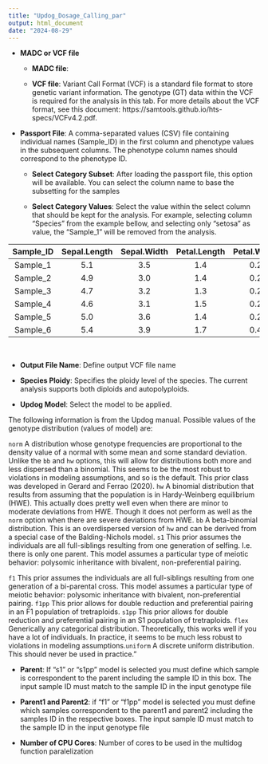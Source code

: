 ```yaml
---
title: "Updog_Dosage_Calling_par"
output: html_document
date: "2024-08-29"
---
```


* **MADC or VCF file** 
 
  * **MADC file**: 
 
  * **VCF file**: 
Variant Call Format (VCF) is a standard file format to store genetic variant information. The genotype (GT) data within the VCF is required for the analysis in this tab. For more details about the VCF format, see this document: https://samtools.github.io/hts-specs/VCFv4.2.pdf. 
 
* **Passport File**: A comma-separated values (CSV) file containing individual names (Sample_ID) in the first column and phenotype values in the subsequent columns. The phenotype column names should correspond to the phenotype ID. 

  * **Select Category Subset**: After loading the passport file, this option will be available. You can select the column name to base the subsetting for the samples 
  
  * **Select Category Values**: Select the value within the select column that should be kept for the analysis. For example, selecting column “Species” from the example bellow, and selecting only “setosa” as value, the “Sample_1” will be removed from the analysis. 

<center>

|Sample_ID | Sepal.Length| Sepal.Width| Petal.Length| Petal.Width|Species |
|:---------:|:------------:|:-----------:|:------------:|:-----------:|:-------:|
|Sample_1  |          5.1|         3.5|          1.4|         0.2|versicolor   |
|Sample_2  |          4.9|         3.0|          1.4|         0.2|setosa  |
|Sample_3  |          4.7|         3.2|          1.3|         0.2|setosa  |
|Sample_4  |          4.6|         3.1|          1.5|         0.2|setosa  |
|Sample_5  |          5.0|         3.6|          1.4|         0.2|setosa  |
|Sample_6  |          5.4|         3.9|          1.7|         0.4|setosa  |

</center>

&nbsp;
 
* **Output File Name**: Define output VCF file name 

* **Species Ploidy**: Specifies the ploidy level of the species. The current analysis supports both diploids and autopolyploids. 
 
* **Updog Model**: Select the model to be applied.

The following information is from the Updog manual. Possible values of the genotype distribution (values of model) are:  
 
`norm` A distribution whose genotype frequencies are proportional to the density value of a normal with some mean and some standard deviation. Unlike the `bb` and `hw` options, this will allow for distributions both more and less dispersed than a binomial. This seems to be the  most robust to violations in modeling assumptions, and so is the default. This prior class was developed in Gerard and Ferrao (2020). `hw` A binomial distribution that results from assuming that the population is in Hardy-Weinberg equilibrium (HWE). This actually does pretty well even when there are minor to moderate deviations from HWE. Though it does not perform as well as the `norm` option when there are severe deviations from HWE. `bb` A beta-binomial distribution. This is an overdispersed version of `hw` and can be derived from a special case of the Balding-Nichols model. `s1` This prior assumes the individuals are all full-siblings resulting from one generation of selfing. I.e. there is only one parent. This model assumes a particular type of meiotic behavior: polysomic inheritance with bivalent, non-preferential pairing. 
 
`f1` This prior assumes the individuals are all full-siblings resulting from one generation of a bi-parental cross. This model assumes a particular type of meiotic behavior: polysomic inheritance with bivalent, non-preferential pairing. `f1pp` This prior allows for double reduction and preferential pairing in an F1 population of tretraploids. `s1pp` This prior allows for double reduction and preferential pairing in an S1 population of tretraploids.  `flex` Generically any categorical distribution. Theoretically, this works well if you have a lot of individuals. In practice, it seems to be much less robust to violations in modeling assumptions.`uniform` A discrete uniform distribution. This should never be used in practice." 
 
  * **Parent**: If “s1” or “s1pp” model is selected you must define which sample is correspondent to the parent including the sample ID in this box. The input sample ID must match to the sample ID in the input genotype file 
  * **Parent1 and Parent2**: if “f1” or “f1pp” model is selected you must define which samples correspondent to the parent1 and parent2 including the samples ID in the respective boxes. The input sample ID must match to the sample ID in the input genotype file 
 
* **Number of CPU Cores**: Number of cores to be used in the multidog function paralelization 
